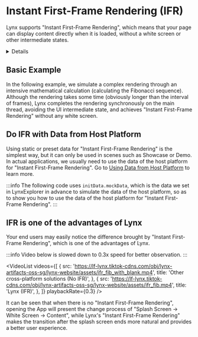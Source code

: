 
# Instant First-Frame Rendering (IFR)

Lynx supports "Instant First-Frame Rendering", which means that your page can display content directly when it is loaded, without a white screen or other intermediate states.

<Details title="Remind you of SSR?">
This is usually achieved on the Web in a way similar to SSR, but Lynx's innovate dual-thread architecture makes it much easier. Your application code runs in Lynx's [JavaScript runtime](/guide/scripting-runtime/),
and will run simultaneously on two threads: the [main thread](/guide/spec.html#main-thread-or-lynx-main-thread) and the [background thread](/guide/spec.html#background-thread-aka-off-main-thread). If the data is ready at the beginning, your application code should be able to render the first screen content directly on the main thread.

:::tip No magic
"Instant First-Frame Rendering" is not magic, Lynx sometimes cannot achieve "Instant First-Frame Rendering":

- When the Bundle of your page cannot be loaded synchronously, Lynx cannot achieve "Instant First-Frame Rendering" (for example, when using asynchronous file I/O, the main reason for your page to have a white screen is the asynchronous file I/O)
- When the main content of your page needs to be loaded asynchronously, Lynx cannot achieve "Instant First-Frame Rendering" (for example, your page needs to request network data, the main reason for your page to have a white screen is the asynchronous network request)

:::

</Details>

## Basic Example

In the following example, we simulate a complex rendering through an intensive mathematical calculation (calculating the Fibonacci sequence).
Although the rendering takes some time (obviously longer than the interval of frames), Lynx completes the rendering synchronously on the main thread, avoiding the UI intermediate state, and achieves "Instant First-Frame Rendering" without any white screen.

<Go
  example="ifr"
  defaultFile="src/fib/App.tsx"
  defaultEntryFile="dist/fib.lynx.bundle"
  highlight="{34}"
  entry="src/fib"
  img="https://lf-lynx.tiktok-cdns.com/obj/lynx-artifacts-oss-sg/lynx-website/assets/ifr_fib.mp4"
/>

## Do IFR with Data from Host Platform

Using static or preset data for "Instant First-Frame Rendering" is the simplest way, but it can only be used in scenes such as Showcase or Demo.
In actual applications, we usually need to use the data of the host platform for "Instant First-Frame Rendering". Go to [Using Data from Host Platform](/guide/use-data-from-host-platform.html) to learn more.

:::info
The following code uses `initData.mockData`, which is the data we set in LynxExplorer in advance to simulate the data of the host platform, so as to show you how to use the data of the host platform for "Instant First-Frame Rendering".
:::

<Go
  example="ifr"
  defaultFile="src/initData/App.tsx"
  defaultEntryFile="dist/init_data.lynx.bundle"
  highlight="{17}"
  entry="src/initData"
  img="https://lf-lynx.tiktok-cdns.com/obj/lynx-artifacts-oss-sg/lynx-website/assets/ifr_init_data.mp4"
/>

## IFR is one of the advantages of Lynx

Your end users may easily notice the difference brought by "Instant First-Frame Rendering", which is one of the advantages of Lynx.

:::info
Video below is slowed down to 0.3x speed for better observation.
:::

<VideoList
  videos={[
    {
      src: 'https://lf-lynx.tiktok-cdns.com/obj/lynx-artifacts-oss-sg/lynx-website/assets/ifr_fib_with_blank.mp4',
      title: 'Other cross-platform solutions (No IFR)',
    },
    {
      src: 'https://lf-lynx.tiktok-cdns.com/obj/lynx-artifacts-oss-sg/lynx-website/assets/ifr_fib.mp4',
      title: 'Lynx (IFR)',
    },
  ]}
  playbackRate={0.3}
/>

It can be seen that when there is no "Instant First-Frame Rendering", opening the App will present the change process of "Splash Screen → White Screen → Content", while Lynx's "Instant First-Frame Rendering" makes the transition after the splash screen ends more natural and provides a better user experience.
